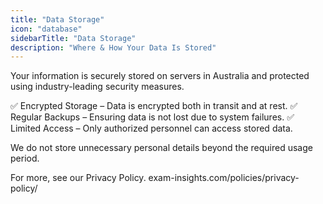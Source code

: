 ```yaml
---
title: "Data Storage"
icon: "database"
sidebarTitle: "Data Storage"
description: "Where & How Your Data Is Stored"
---
```


Your information is securely stored on servers in Australia and protected using industry-leading security measures.

✅ Encrypted Storage – Data is encrypted both in transit and at rest.
✅ Regular Backups – Ensuring data is not lost due to system failures.
✅ Limited Access – Only authorized personnel can access stored data.

We do not store unnecessary personal details beyond the required usage period.

For more, see our Privacy Policy. exam-insights.com/policies/privacy-policy/